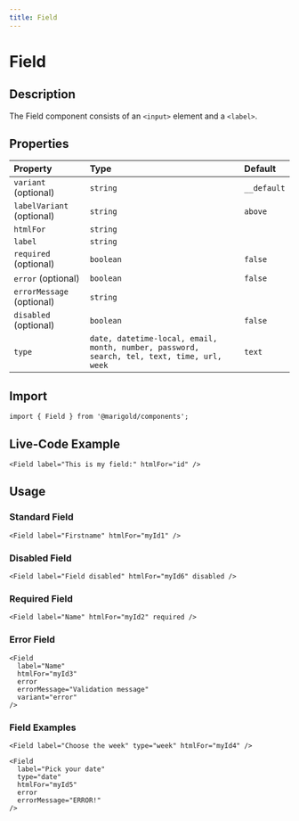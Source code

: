 ```yaml
---
title: Field
---
```


# Field

## Description

The Field component consists of an `<input>` element and a `<label>`.

## Properties

| Property                  | Type                                                                                       | Default     |
| :------------------------ | :----------------------------------------------------------------------------------------- | :---------- |
| `variant` (optional)      | `string`                                                                                   | `__default` |
| `labelVariant` (optional) | `string`                                                                                   | `above`     |
| `htmlFor`                 | `string`                                                                                   |             |
| `label`                   | `string`                                                                                   |             |
| `required` (optional)     | `boolean`                                                                                  | `false`     |
| `error` (optional)        | `boolean`                                                                                  | `false`     |
| `errorMessage` (optional) | `string`                                                                                   |             |
| `disabled` (optional)     | `boolean`                                                                                  | `false`     |
| `type`                    | `date, datetime-local, email, month, number, password, search, tel, text, time, url, week` | `text`      |

## Import

```tsx onlyCode
import { Field } from '@marigold/components';
```

## Live-Code Example

```tsx expandCode
<Field label="This is my field:" htmlFor="id" />
```

## Usage

### Standard Field

```tsx
<Field label="Firstname" htmlFor="myId1" />
```

### Disabled Field

```tsx
<Field label="Field disabled" htmlFor="myId6" disabled />
```

### Required Field

```tsx
<Field label="Name" htmlFor="myId2" required />
```

### Error Field

```tsx
<Field
  label="Name"
  htmlFor="myId3"
  error
  errorMessage="Validation message"
  variant="error"
/>
```

### Field Examples

```tsx
<Field label="Choose the week" type="week" htmlFor="myId4" />
```

```tsx
<Field
  label="Pick your date"
  type="date"
  htmlFor="myId5"
  error
  errorMessage="ERROR!"
/>
```
